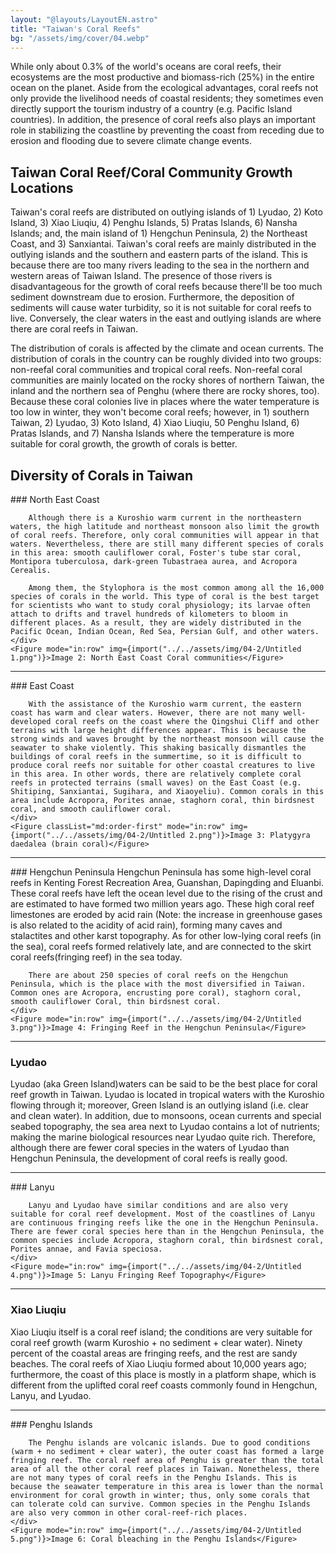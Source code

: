 ```yaml
---
layout: "@layouts/LayoutEN.astro"
title: "Taiwan's Coral Reefs"
bg: "/assets/img/cover/04.webp"
---
```


While only about 0.3% of the world's oceans are coral reefs, their ecosystems are the most productive and biomass-rich (25%) in the entire ocean on the planet. Aside from the ecological advantages, coral reefs not only provide the livelihood needs of coastal residents; they sometimes even directly support the tourism industry of a country (e.g. Pacific Island countries). In addition, the presence of coral reefs also plays an important role in stabilizing the coastline by preventing the coast from receding due to erosion and flooding due to severe climate change events.

<Figure mode="float-right" img={import("../../assets/img/04-2/Untitled.png")} imageFit="inside"></Figure>

## Taiwan Coral Reef/Coral Community Growth Locations

Taiwan's coral reefs are distributed on outlying islands of 1) Lyudao, 2) Koto Island, 3) Xiao Liuqiu, 4) Penghu Islands, 5) Pratas Islands, 6) Nansha Islands; and, the main island of 1) Hengchun Peninsula, 2) the Northeast Coast, and 3) Sanxiantai. Taiwan's coral reefs are mainly distributed in the outlying islands and the southern and eastern parts of the island. This is because there are too many rivers leading to the sea in the northern and western areas of Taiwan Island. The presence of those rivers is disadvantageous for the growth of coral reefs because there'll be too much sediment downstream due to erosion. Furthermore, the deposition of sediments will cause water turbidity, so it is not suitable for coral reefs to live. Conversely, the clear waters in the east and outlying islands are where there are coral reefs in Taiwan.

The distribution of corals is affected by the climate and ocean currents. The distribution of corals in the country can be roughly divided into two groups: non-reefal coral communities and tropical coral reefs. Non-reefal coral communities are mainly located on the rocky shores of northern Taiwan, the inland and the northern sea of Penghu (where there are rocky shores, too). Because these coral colonies live in places where the water temperature is too low in winter, they won't become coral reefs; however, in 1) southern Taiwan, 2) Lyudao, 3) Koto Island, 4) Xiao Liuqiu, 50 Penghu Island, 6) Pratas Islands, and 7) Nansha Islands where the temperature is more suitable for coral growth, the growth of corals is better. 

## Diversity of Corals in Taiwan

<Row>
    <div>
        ### North East Coast

        Although there is a Kuroshio warm current in the northeastern waters, the high latitude and northeast monsoon also limit the growth of coral reefs. Therefore, only coral communities will appear in that waters. Nevertheless, there are still many different species of corals in this area: smooth cauliflower coral, Foster's tube star coral, Montipora tuberculosa, dark-green Tubastraea aurea, and Acropora Cerealis.

        Among them, the Stylophora is the most common among all the 16,000 species of corals in the world. This type of coral is the best target for scientists who want to study coral physiology; its larvae often attach to drifts and travel hundreds of kilometers to bloom in different places. As a result, they are widely distributed in the Pacific Ocean, Indian Ocean, Red Sea, Persian Gulf, and other waters.
    </div>
    <Figure mode="in:row" img={import("../../assets/img/04-2/Untitled 1.png")}>Image 2: North East Coast Coral communities</Figure>
</Row>

<hr class="mb-2" />

<Row>
    <div>
        ### East Coast

        With the assistance of the Kuroshio warm current, the eastern coast has warm and clear waters. However, there are not many well-developed coral reefs on the coast where the Qingshui Cliff and other terrains with large height differences appear. This is because the strong winds and waves brought by the northeast monsoon will cause the seawater to shake violently. This shaking basically dismantles the buildings of coral reefs in the summertime, so it is difficult to produce coral reefs nor suitable for other coastal creatures to live in this area. In other words, there are relatively complete coral reefs in protected terrains (small waves) on the East Coast (e.g. Shitiping, Sanxiantai, Sugihara, and Xiaoyeliu). Common corals in this area include Acropora, Porites annae, staghorn coral, thin birdsnest coral, and smooth cauliflower coral.
    </div>
    <Figure classList="md:order-first" mode="in:row" img={import("../../assets/img/04-2/Untitled 2.png")}>Image 3: Platygyra daedalea (brain coral)</Figure>
</Row>

<hr class="mb-2" />

<Row>
    <div>
        ### Hengchun Peninsula
        Hengchun Peninsula has some high-level coral reefs in Kenting Forest Recreation Area, Guanshan, Dapingding and Eluanbi. These coral reefs have left the ocean level due to the rising of the crust and are estimated to have formed two million years ago. These high coral reef limestones are eroded by acid rain (Note: the increase in greenhouse gases is also related to the acidity of acid rain), forming many caves and stalactites and other karst topography. As for other low-lying coral reefs (in the sea), coral reefs formed relatively late, and are connected to the skirt coral reefs(fringing reef) in the sea today.

        There are about 250 species of coral reefs on the Hengchun Peninsula, which is the place with the most diversified in Taiwan. Common ones are Acropora, encrusting pore coral), staghorn coral, smooth cauliflower Coral, thin birdsnest coral. 
    </div>
    <Figure mode="in:row" img={import("../../assets/img/04-2/Untitled 3.png")}>Image 4: Fringing Reef in the Hengchun Peninsula</Figure>
</Row>

<hr class="mb-2" />

### Lyudao

Lyudao (aka Green Island)waters can be said to be the best place for coral reef growth in Taiwan. Lyudao is located in tropical waters with the Kuroshio flowing through it; moreover, Green Island is an outlying island (i.e. clear and clean water). In addition, due to monsoons, ocean currents and special seabed topography, the sea area next to Lyudao contains a lot of nutrients; making the marine biological resources near Lyudao quite rich. Therefore, although there are fewer coral species in the waters of Lyudao than Hengchun Peninsula, the development of coral reefs is really good.

<hr class="mb-2" />

<Row>
    <div>
        ### Lanyu

        Lanyu and Lyudao have similar conditions and are also very suitable for coral reef development. Most of the coastlines of Lanyu are continuous fringing reefs like the one in the Hengchun Peninsula. There are fewer coral species here than in the Hengchun Peninsula, the common species include Acropora, staghorn coral, thin birdsnest coral, Porites annae, and Favia speciosa. 
    </div>
    <Figure mode="in:row" img={import("../../assets/img/04-2/Untitled 4.png")}>Image 5: Lanyu Fringing Reef Topography</Figure>
</Row>

<hr class="mb-2" />

### Xiao Liuqiu

Xiao Liuqiu itself is a coral reef island; the conditions are very suitable for coral reef growth (warm Kuroshio + no sediment + clear water). Ninety percent of the coastal areas are fringing reefs, and the rest are sandy beaches. The coral reefs of Xiao Liuqiu formed about 10,000 years ago; furthermore, the coast of this place is mostly in a platform shape, which is different from the uplifted coral reef coasts commonly found in Hengchun, Lanyu, and Lyudao.

<hr class="mb-2" />

<Row>
    <div>
        ### Penghu Islands

        The Penghu islands are volcanic islands. Due to good conditions (warm + no sediment + clear water), the outer coast has formed a large fringing reef. The coral reef area of Penghu is greater than the total area of all the other coral reef places in Taiwan. Nonetheless, there are not many types of coral reefs in the Penghu Islands. This is because the seawater temperature in this area is lower than the normal environment for coral growth in winter; thus, only some corals that can tolerate cold can survive. Common species in the Penghu Islands are also very common in other coral-reef-rich places. 
    </div>
    <Figure mode="in:row" img={import("../../assets/img/04-2/Untitled 5.png")}>Image 6: Coral bleaching in the Penghu Islands</Figure>
</Row>
